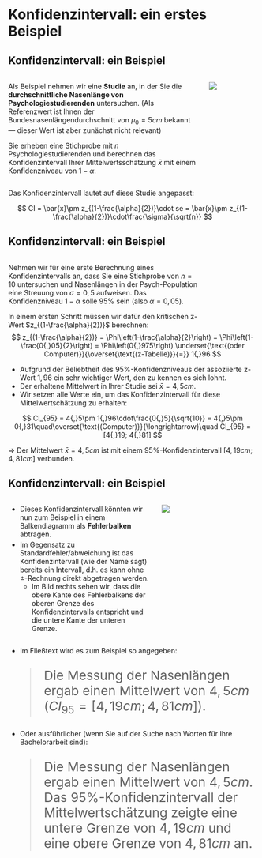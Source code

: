 # Konfidenzintervall: ein erstes Beispiel

## Konfidenzintervall: ein Beispiel


<div class="vspace-medium"></div>

:::: {.columns}
::: {.column width="80%"}

Als Beispiel nehmen wir eine **Studie** an, in der Sie die **durchschnittliche Nasenlänge von Psychologiestudierenden** untersuchen. (Als Referenzwert ist Ihnen der Bundesnasenlängendurchschnitt von $\mu_0=5cm$ bekannt &mdash; dieser Wert ist aber zunächst nicht relevant)

:::{.fragment}
Sie erheben eine Stichprobe mit $n$ Psychologiestudierenden und berechnen das Konfidenzintervall Ihrer Mittelwertsschätzung $\bar{x}$ mit einem Konfidenzniveau von $1-\alpha$.
:::

:::
::: {.column width="20%"}

![](images/psych.png)

:::
::::

:::{.fragment}
Das Konfidenzintervall lautet auf diese Studie angepasst:

<div class="vspace-small"></div>

$$
CI = \bar{x}\pm z_{(1-\frac{\alpha}{2})}\cdot se = \bar{x}\pm z_{(1-\frac{\alpha}{2})}\cdot\frac{\sigma}{\sqrt{n}}
$$
:::





## Konfidenzintervall: ein Beispiel

:::: {.columns}
::: {.column width="80%"}

Nehmen wir für eine erste Berechnung eines Konfidenzintervalls an, dass Sie eine Stichprobe von $n=10$ untersuchen und Nasenlängen in der Psych-Population eine Streuung von $\sigma=0{,}5$ aufweisen. Das Konfidenzniveau $1-\alpha$ solle 95% sein (also $\alpha=0{,}05$).

:::{.fragment}
In einem ersten Schritt müssen wir dafür den kritischen z-Wert $z_{(1-\frac{\alpha}{2})}$ berechnen:
:::


:::
::: {.column width="20%"}

![](images/psych.png){style="margin-top: -35px !important"}

:::
::::

:::{.fragment style="margin-top: -20px"}

$$
z_{(1-\frac{\alpha}{2})} = \Phi\left(1-\frac{\alpha}{2}\right) = \Phi\left(1-\frac{0{,}05}{2}\right) = \Phi\left(0{,}975\right) \underset{\text{(oder Computer)}}{\overset{\text{(z-Tabelle)}}{=}} 1{,}96
$$

:::


- Aufgrund der Beliebtheit des 95%-Konfidenzniveaus der assoziierte z-Wert $1{,}96$ ein sehr wichtiger Wert, den zu kennen es sich lohnt.
- Der erhaltene Mittelwert in Ihrer Studie sei $\bar{x}=4{,}5cm$.
- Wir setzen alle Werte ein, um das Konfidenzintervall für diese Mittelwertschätzung zu erhalten:

:::{.fragment}
$$
CI_{95} = 4{,}5\pm 1{,}96\cdot\frac{0{,}5}{\sqrt{10}} = 4{,}5\pm 0{,}31\quad\overset{\text{(Computer)}}{\longrightarrow}\quad CI_{95} = [4{,}19; 4{,}81]
$$
:::

:::{.fragment}
&rArr; Der Mittelwert $\bar{x}=4{,}5cm$ ist mit einem 95%-Konfidenzintervall $[4{,}19cm; 4{,}81cm]$ verbunden.
:::



## Konfidenzintervall: ein Beispiel


:::: {.columns}

::: {.column width="60%"}

:::{.nonincremental}
- Dieses Konfidenzintervall könnten wir nun zum Beispiel in einem Balkendiagramm als **Fehlerbalken** abtragen.
:::

:::{style="margin-top: -10px"}
- Im Gegensatz zu Standardfehler/abweichung ist das Konfidenzintervall (wie der Name sagt) bereits ein Intervall, d.h. es kann ohne ±-Rechnung direkt abgetragen werden.
  - Im Bild rechts sehen wir, dass die obere Kante des Fehlerbalkens der oberen Grenze des Konfidenzintervalls entspricht und die untere Kante der unteren Grenze.
  <!--  -->
:::
:::

::: {.column width="40%"}

![](images/ci_psych.png)

:::

::::

- Im Fließtext wird es zum Beispiel so angegeben:

:::{.fragment style="font-size: 26px"}
> Die Messung der Nasenlängen ergab einen Mittelwert von $4{,}5cm$ ($CI_{95}=[4{,}19cm; 4{,}81cm]$).
:::

- Oder ausführlicher (wenn Sie auf der Suche nach Worten für Ihre Bachelorarbeit sind):

:::{.fragment style="font-size: 26px"}
> Die Messung der Nasenlängen ergab einen Mittelwert von $4{,}5cm$. Das 95%-Konfidenzintervall der Mittelwertschätzung zeigte eine untere Grenze von $4{,}19cm$ und eine obere Grenze von $4{,}81cm$ an.
:::


